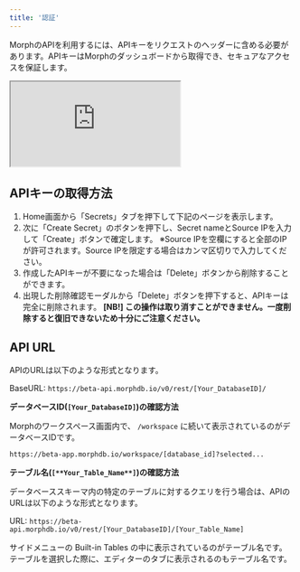 ```yaml
---
title: '認証'
---
```


MorphのAPIを利用するには、APIキーをリクエストのヘッダーに含める必要があります。APIキーはMorphのダッシュボードから取得でき、セキュアなアクセスを保証します。

<iframe
	src="https://www.loom.com/embed/b7e334cacc954af8af2bd36d230a8269?sid=17e7577e-5613-462d-a8ad-7383ae420ef6"
	controls
	className="w-full aspect-video"
></iframe>

## APIキーの取得方法

1. Home画面から「Secrets」タブを押下して下記のページを表示します。
2. 次に「Create Secret」のボタンを押下し、Secret nameとSource IPを入力して「Create」ボタンで確定します。
※Source IPを空欄にすると全部のIPが許可されます。Source IPを限定する場合はカンマ区切りで入力してください。
3. 作成したAPIキーが不要になった場合は「Delete」ボタンから削除することができます。
4. 出現した削除確認モーダルから「Delete」ボタンを押下すると、APIキーは完全に削除されます。
**[NB!] この操作は取り消すことができません。一度削除すると復旧できないため十分にご注意ください。**

## API URL

APIのURLは以下のような形式となります。

BaseURL: `https://beta-api.morphdb.io/v0/rest/[Your_DatabaseID]/`

**データベースID(`[Your_DatabaseID]`)の確認方法**

Morphのワークスペース画面内で、 `/workspace` に続いて表示されているのがデータベースIDです。

`https://beta-app.morphdb.io/workspace/[database_id]?selected...`

**テーブル名(`[**Your_Table_Name**]`)の確認方法**

データベーススキーマ内の特定のテーブルに対するクエリを行う場合は、APIのURLは以下のような形式となります。

URL: `https://beta-api.morphdb.io/v0/rest/[Your_DatabaseID]/[Your_Table_Name]`

サイドメニューの Built-in Tables の中に表示されているのがテーブル名です。テーブルを選択した際に、エディターのタブに表示されるのもテーブル名です。